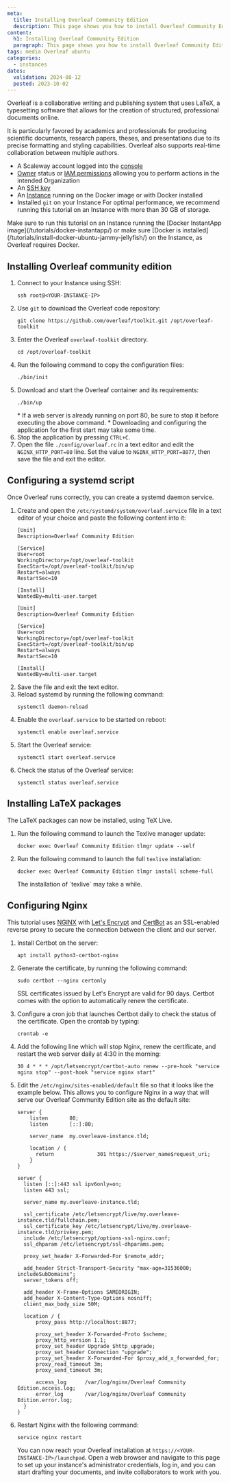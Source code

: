 ```yaml
---
meta:
  title: Installing Overleaf Community Edition
  description: This page shows you how to install Overleaf Community Edition on Ubuntu Linux
content:
  h1: Installing Overleaf Community Edition
  paragraph: This page shows you how to install Overleaf Community Edition on Ubuntu Linux
tags: media Overleaf ubuntu 
categories:
  - instances
dates:
  validation: 2024-08-12
  posted: 2023-10-02
---
```


Overleaf is a collaborative writing and publishing system that uses LaTeX, a typesetting software that allows for the creation of structured, professional documents online.

It is particularly favored by academics and professionals for producing scientific documents, research papers, theses, and presentations due to its precise formatting and styling capabilities. Overleaf also supports real-time collaboration between multiple authors.

<Macro id="requirements" />

- A Scaleway account logged into the [console](https://console.scaleway.com)
- [Owner](/identity-and-access-management/iam/concepts/#owner) status or [IAM permissions](/identity-and-access-management/iam/concepts/#permission) allowing you to perform actions in the intended Organization
- An [SSH key](/identity-and-access-management/organizations-and-projects/how-to/create-ssh-key/)
- An [Instance](/compute/instances/how-to/create-an-instance/) running on the Docker image or with Docker installed
- Installed `git` on your Instance
    For optimal performance, we recommend running this tutorial on an Instance with more than 30 GB of storage.

<Message type="tip">
  Make sure to run this tutorial on an Instance running the [Docker InstantApp image](/tutorials/docker-instantapp/) or make sure [Docker is installed](/tutorials/install-docker-ubuntu-jammy-jellyfish/) on the Instance, as Overleaf requires Docker.
</Message>

## Installing Overleaf community edition

1. Connect to your Instance using SSH:
    ```
    ssh root@<YOUR-INSTANCE-IP>
    ```
2. Use `git` to download the Overleaf code repository:
    ```
    git clone https://github.com/overleaf/toolkit.git /opt/overleaf-toolkit
    ```
3. Enter the Overleaf `overleaf-toolkit` directory.
    ```
    cd /opt/overleaf-toolkit
    ```
4. Run the following command to copy the configuration files:
    ```
    ./bin/init
    ```
5. Download and start the Overleaf container and its requirements:
    ```
    ./bin/up
    ```
    <Message type="tip">
      * If a web server is already running on port 80, be sure to stop it before executing the above command.
      * Downloading and configuring the application for the first start may take some time.
    </Message>
6. Stop the application by pressing `CTRL+C`.
7. Open the file `./config/overleaf.rc` in a text editor and edit the `NGINX_HTTP_PORT=80` line. Set the value to `NGINX_HTTP_PORT=8877`, then save the file and exit the editor.

## Configuring a systemd script

Once Overleaf runs correctly, you can create a systemd daemon service.

1. Create and open the `/etc/systemd/system/overleaf.service` file in a text editor of your choice and paste the following content into it:
    ```
    [Unit]
    Description=Overleaf Community Edition

    [Service]
    User=root
    WorkingDirectory=/opt/overleaf-toolkit
    ExecStart=/opt/overleaf-toolkit/bin/up
    Restart=always
    RestartSec=10

    [Install]
    WantedBy=multi-user.target

    [Unit]
    Description=Overleaf Community Edition

    [Service]
    User=root
    WorkingDirectory=/opt/overleaf-toolkit
    ExecStart=/opt/overleaf-toolkit/bin/up
    Restart=always
    RestartSec=10

    [Install]
    WantedBy=multi-user.target
    ```
2. Save the file and exit the text editor.
3. Reload systemd by running the following command:
    ```
    systemctl daemon-reload
    ```
4. Enable the `overleaf.service` to be started on reboot:
    ```
    systemctl enable overleaf.service
    ```
5. Start the Overleaf service:
    ```
    systemctl start overleaf.service
    ```
6. Check the status of the Overleaf service:
    ```
    systemctl status overleaf.service
    ```

## Installing LaTeX packages

The LaTeX packages can now be installed, using TeX Live.

1. Run the following command to launch the Texlive manager update:
    ```
    docker exec Overleaf Community Edition tlmgr update --self
    ```
2. Run the following command to launch the full `texlive` installation:
    ```
    docker exec Overleaf Community Edition tlmgr install scheme-full
    ```
    <Message type="note">
      The installation of `texlive` may take a while.
    </Message>

## Configuring Nginx

This tutorial uses [NGINX](https://nginx.org/en/) with [Let's Encrypt](https://letsencrypt.org/) and [CertBot](https://certbot.eff.org/) as an SSL-enabled reverse proxy to secure the connection between the client and our server.

1. Install Certbot on the server:
    ```
    apt install python3-certbot-nginx
    ```
2. Generate the certificate, by running the following command:
    ```
    sudo certbot --nginx certonly
    ```

    SSL certificates issued by Let's Encrypt are valid for 90 days. Certbot comes with the option to automatically renew the certificate.
3. Configure a cron job that launches Certbot daily to check the status of the certificate. Open the crontab by typing:
    ```
    crontab -e
    ```
4. Add the following line which will stop Nginx, renew the certificate, and restart the web server daily at 4:30 in the morning:
    ```
    30 4 * * * /opt/letsencrypt/certbot-auto renew --pre-hook "service nginx stop" --post-hook "service nginx start"
    ```
5.  Edit the `/etc/nginx/sites-enabled/default` file so that it looks like the example below. This allows you to configure Nginx in a way that will serve our Overleaf Community Edition site as the default site:
    ```
    server {
        listen       80;
        listen       [::]:80;

        server_name  my.overleave-instance.tld;

        location / {
          return              301 https://$server_name$request_uri;
        }
    }

    server {
      listen [::]:443 ssl ipv6only=on;
      listen 443 ssl;

      server_name my.overleave-instance.tld;

      ssl_certificate /etc/letsencrypt/live/my.overleave-instance.tld/fullchain.pem;
      ssl_certificate_key /etc/letsencrypt/live/my.overleave-instance.tld/privkey.pem;
      include /etc/letsencrypt/options-ssl-nginx.conf;
      ssl_dhparam /etc/letsencrypt/ssl-dhparams.pem;

      proxy_set_header X-Forwarded-For $remote_addr;

      add_header Strict-Transport-Security "max-age=31536000; includeSubDomains";
      server_tokens off;

      add_header X-Frame-Options SAMEORIGIN;
      add_header X-Content-Type-Options nosniff;
      client_max_body_size 50M;

      location / {
          proxy_pass http://localhost:8877;

          proxy_set_header X-Forwarded-Proto $scheme;
          proxy_http_version 1.1;
          proxy_set_header Upgrade $http_upgrade;
          proxy_set_header Connection "upgrade";
          proxy_set_header X-Forwarded-For $proxy_add_x_forwarded_for;
          proxy_read_timeout 3m;
          proxy_send_timeout 3m;

          access_log      /var/log/nginx/Overleaf Community Edition.access.log;
          error_log       /var/log/nginx/Overleaf Community Edition.error.log;
      }
    }
    ```
6. Restart Nginx with the following command:
    ```
    service nginx restart
    ```
    You can now reach your Overleaf installation at `https://<YOUR-INSTANCE-IP>/launchpad`.
    Open a web browser and navigate to this page to set up your instance's administrator credentials, log in, and you can start drafting your documents, and invite collaborators to work with you.
